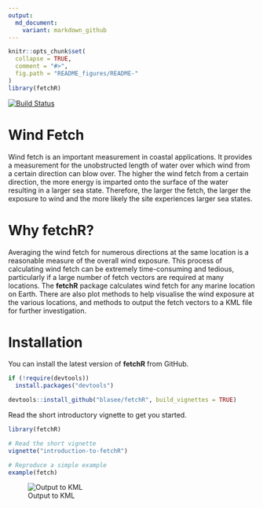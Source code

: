 ```yaml
---
output:
  md_document:
    variant: markdown_github
---
```


<!-- README.md is generated from README.Rmd. Please edit that file -->

```r
knitr::opts_chunk$set(
  collapse = TRUE,
  comment = "#>",
  fig.path = "README_figures/README-"
)
library(fetchR)
```

[![Build Status](https://travis-ci.org/blasee/fetchR.svg)](https://travis-ci.org/blasee/fetchR)

# Wind Fetch

Wind fetch is an important measurement in coastal applications. It provides a measurement for the unobstructed length of water over which wind from a certain direction can blow over. The higher the wind fetch from a certain direction, the more energy is imparted onto the surface of the water resulting in a larger sea state. Therefore, the larger the fetch, the larger the exposure to wind and the more likely the site experiences larger sea states.

# Why **fetchR**?

Averaging the wind fetch for numerous directions at the same location is a reasonable measure of the overall wind exposure. This process of calculating wind fetch can be extremely time-consuming and tedious, particularly if a large number of fetch vectors are required at many locations. The **fetchR** package calculates wind fetch for any marine location on Earth. There are also plot methods to help visualise the wind exposure at the various locations, and methods to output the fetch vectors to a KML file for further investigation.

# Installation

You can install the latest version of **fetchR** from GitHub.

```r
if (!require(devtools))
  install.packages("devtools")

devtools::install_github("blasee/fetchR", build_vignettes = TRUE)
```

Read the short introductory vignette to get you started.

```r
library(fetchR)

# Read the short vignette
vignette("introduction-to-fetchR")

# Reproduce a simple example
example(fetch)
```


![Output to KML](./README_figures/kml.png)
